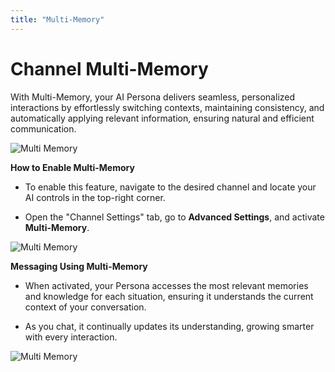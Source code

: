 ```yaml
---
title: "Multi-Memory"
---
```


# Channel Multi-Memory


With Multi-Memory, your AI Persona delivers seamless, personalized interactions by effortlessly switching contexts, maintaining consistency, and automatically applying relevant information, ensuring natural and efficient communication.

![Multi Memory](/images/memory1.png)

**How to Enable Multi-Memory**

* To enable this feature, navigate to the desired channel and locate your AI controls in the top-right corner.

* Open the "Channel Settings" tab, go to **Advanced Settings**, and activate **Multi-Memory**.

![Multi Memory](/images/memory2.png)

**Messaging Using Multi-Memory**

* When activated, your Persona accesses the most relevant memories and knowledge for each situation, ensuring it understands the current context of your conversation.

* As you chat, it continually updates its understanding, growing smarter with every interaction.

![Multi Memory](/images/memory3.png)
